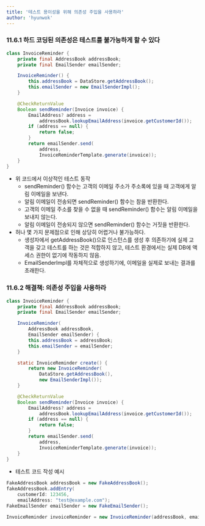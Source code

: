 ```yaml
---
title: '테스트 용이성을 위해 의존성 주입을 사용하라'
author: 'hyunwok'
---
```


### 11.6.1 하드 코딩된 의존성은 테스트를 불가능하게 할 수 있다
```java incorrect
class InvoiceReminder {
    private final AddressBook addressBook;
    private final EmailSender emailSender;

    InvoiceReminder() {
        this.addressBook = DataStore.getAddressBook();
        this.emailSender = new EmailSenderImpl();
    }

    @CheckReturnValue
    Boolean sendReminder(Invoice invoice) {
        EmailAddress? address = 
            addressBook.lookupEmailAddress(invoice.getCustomerId());
        if (address == null) {
            return false;
        }
        return emailSender.send(
            address, 
            InvoiceReminderTemplate.generate(invoice));
    }
}
```

- 위 코드에서 이상적인 테스트 동작
    - sendReminder() 함수는 고객의 이메일 주소가 주소록에 있을 때 고객에게 알림 이메일을 보낸다.
    - 알림 이메일이 전송되면 sendReminder() 함수는 참을 반환한다.
    - 고객의 이메일 주소를 찾을 수 없을 때 sendReminder() 함수는 알림 이메일을 보내지 않는다.
    - 알림 이메일이 전송되지 않으면 sendReminder() 함수는 거짓을 반환한다.
- 허나 몇 가지 문제점으로 인해 상당히 어렵거나 불가능하다.
    - 생성자에서 getAddressBook()으로 인스턴스를 생성 후 의존하기에 실제 고객을 갖고 테스트를 하는 것은 적합하지 않고, 테스트 환경에서는 실제 DB에 액세스 권한이 없기에 작동하지 않음.
    - EmailSenderImpl를 자체적으로 생성하기에, 이메일을 실제로 보내는 결과를 초래한다.

### 11.6.2 해결책: 의존성 주입을 사용하라 
```java correct
class InvoiceReminder {
    private final AddressBook addressBook;
    private final EmailSender emailSender;

    InvoiceReminder(
        AddressBook addressBook,
        EmailSender emailSender) {
        this.addressBook = addressBook;
        this.emailSender = emailSender;
    }

    static InvoiceReminder create() {
        return new InvoiceReminder(
            DataStore.getAddressBook(),
            new EmailSenderImpl());
    }

    @CheckReturnValue
    Boolean sendReminder(Invoice invoice) {
        EmailAddress? address =
            addressBook.lookupEmailAddress(invoice.getCustomerId());
        if (address == null) {
            return false;
        }
        return emailSender.send(
            address,
            InvoiceReminderTemplate.generate(invoice));
    }
}
```

- 테스트 코드 작성 예시
```java correct
FakeAddressBook addressBook = new FakeAddressBook();
fakeAddressBook.addEntry(
    customerId: 123456,
    emailAddress: "test@example.com");
FakeEmailSender emailSender = new FakeEmailSender();

InvoiceReminder invoiceReminder = new InvoiceReminder(addressBook, emailSender);
```
